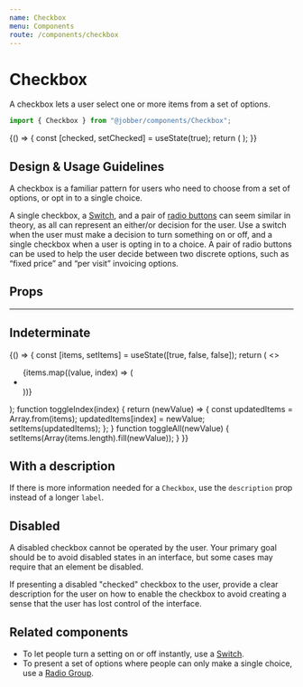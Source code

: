 ```yaml
---
name: Checkbox
menu: Components
route: /components/checkbox
---
```



# Checkbox

<ComponentStatus stage="ready" responsive="yes" accessible="yes" />

A checkbox lets a user select one or more items from a set of options.

```ts
import { Checkbox } from "@jobber/components/Checkbox";
```

<Playground>
  {() => {
    const [checked, setChecked] = useState(true);
    return (
      <Checkbox
        checked={checked}
        label="Save card for future use"
        onChange={setChecked}
      />
    );
  }}
</Playground>

## Design & Usage Guidelines

A checkbox is a familiar pattern for users who need to choose from a set of
options, or opt in to a single choice.

A single checkbox, a [Switch](switch), and a pair of
[radio buttons](radio-group) can seem similar in theory, as all can represent an
either/or decision for the user. Use a switch when the user must make a decision
to turn something on or off, and a single checkbox when a user is opting in to a
choice. A pair of radio buttons can be used to help the user decide between two
discrete options, such as “fixed price” and “per visit” invoicing options.

## Props

<Props of={Checkbox} />

---

## Indeterminate

<Playground>
  {() => {
    const [items, setItems] = useState([true, false, false]);
    return (
      <>
        <Checkbox
          label="Select All"
          checked={!items.includes(false)}
          onChange={toggleAll}
          indeterminate={items.includes(false) && items.includes(true)}
        />
        <ul>
          {items.map((value, index) => (
            <li key={index}>
              <Checkbox
                label={`Item ${index}`}
                checked={value}
                onChange={toggleIndex(index)}
              />
            </li>
          ))}
        </ul>
      </>
    );
    function toggleIndex(index) {
      return (newValue) => {
        const updatedItems = Array.from(items);
        updatedItems[index] = newValue;
        setItems(updatedItems);
      };
    }
    function toggleAll(newValue) {
      setItems(Array(items.length).fill(newValue));
    }
  }}
</Playground>

## With a description

If there is more information needed for a `Checkbox`, use the `description` prop
instead of a longer `label`.

<Playground>
  <Checkbox
    label="Save card for future use"
    description="If you save your card now, you'll never need to save it again."
  />
</Playground>

## Disabled

A disabled checkbox cannot be operated by the user. Your primary goal should be
to avoid disabled states in an interface, but some cases may require that an
element be disabled.

If presenting a disabled "checked" checkbox to the user, provide a clear
description for the user on how to enable the checkbox to avoid creating a sense
that the user has lost control of the interface.

<Playground>
  <Checkbox
    disabled={true}
    defaultChecked={true}
    label="Subscribe on marketing emails"
  />
</Playground>

## Related components

- To let people turn a setting on or off instantly, use a [Switch](switch).
- To present a set of options where people can only make a single choice, use a
  [Radio Group](radio-group).
